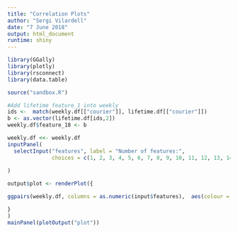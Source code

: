 ```yaml
---
title: "Correlation Plots"
author: "Sergi Vilardell"
date: "7 June 2018"
output: html_document
runtime: shiny
---
```



```r
library(GGally)
library(plotly)
library(rsconnect)
library(data.table)

source("sandbox.R")

#Add lifetime feature_1 into weekly 
ids <-  match(weekly.df[["courier"]], lifetime.df[["courier"]])
b <- as.vector(lifetime.df[ids,2])
weekly.df$feature_18 <- b

weekly.df <<- weekly.df
inputPanel(
  selectInput("features", label = "Number of features:",
              choices = c(1, 2, 3, 4, 5, 6, 7, 8, 9, 10, 11, 12, 13, 14 ,15 ,16 ,17 ,18), selected = c(3,5,6,7), multiple = T)

)
  
output$plot <- renderPlot({

ggpairs(weekly.df, columns = as.numeric(input$features),  aes(colour = weekly.df$feature_18, alpha = 0.5))

}
)
mainPanel(plotOutput("plot"))


```
